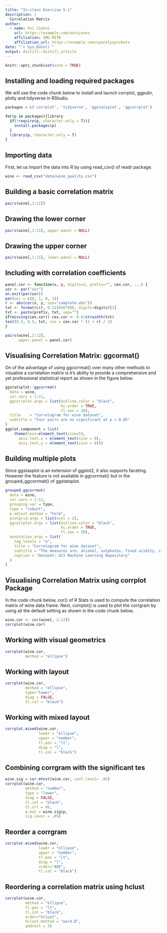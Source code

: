 ```yaml
---
title: "In-class Exercise 5.1"
description: |
  Correlation Matrix
author:
  - name: Fei Jiahui 
    url: https://example.com/norajones
    affiliation: SMU MITB
    affiliation_url: https://example.com/spacelysprokets
date: "`r Sys.Date()`"
output: distill::distill_article
---
```


```r
knitr::opts_chunk$set(echo = TRUE)
```

## Installing and loading required packages
We will use the code chunk below to install and launch corrplot, ggpubr, plotly and tidyverse in RStudio.

```r
packages = c('corrplot', 'tidyverse', 'ggstatsplot', 'ggcorrplot')

for(p in packages){library
  if(!require(p, character.only = T)){
    install.packages(p)
  }
  library(p, character.only = T)
}
```


## Importing data
First, let us import the data into R by using read_csv() of readr package.

```r
wine <- read_csv("data/wine_quality.csv")
```


## Building a basic correlation matrix
```r
pairs(wine[,1:11])
```


## Drawing the lower corner
```r
pairs(wine[,1:11], upper.panel = NULL)
```


## Drawing the upper corner
```r
pairs(wine[,1:11], lower.panel = NULL)
```


## Including with correlation coefficients
```r
panel.cor <- function(x, y, digits=2, prefix="", cex.cor, ...) {
usr <- par("usr")
on.exit(par(usr))
par(usr = c(0, 1, 0, 1))
r <- abs(cor(x, y, use="complete.obs"))
txt <- format(c(r, 0.123456789), digits=digits)[1]
txt <- paste(prefix, txt, sep="")
if(missing(cex.cor)) cex.cor <- 0.8/strwidth(txt)
text(0.5, 0.5, txt, cex = cex.cor * (1 + r) / 2)
}

pairs(wine[,2:12], 
      upper.panel = panel.cor)
```


## Visualising Correlation Matrix: ggcormat()
On of the advantage of using ggcorrmat() over many other methods to visualise a correlation matrix is it’s ability to provide a comprehensive and yet professional statistical report as shown in the figure below.

```r
ggstatsplot::ggcorrmat(
  data = wine, 
  cor.vars = 1:11,
  ggcorrplot.args = list(outline.color = "black", 
                         hc.order = TRUE,
                         tl.cex = 10),
  title    = "Correlogram for wine dataset",
  subtitle = "Four pairs are no significant at p < 0.05"
)
ggplot.component = list(
    theme(text=element_text(size=5),
      axis.text.x = element_text(size = 8),
      axis.text.y = element_text(size = 8)))
```


## Building multiple plots
Since ggstasplot is an extension of ggplot2, it also supports faceting. However the feature is not available in ggcorrmat() but in the grouped_ggcorrmat() of ggstatsplot.

```r
grouped_ggcorrmat(
  data = wine,
  cor.vars = 1:11,
  grouping.var = type,
  type = "robust",
  p.adjust.method = "holm",
  plotgrid.args = list(ncol = 2),
  ggcorrplot.args = list(outline.color = "black", 
                         hc.order = TRUE,
                         tl.cex = 10),
  annotation.args = list(
    tag_levels = "a",
    title = "Correlogram for wine dataset",
    subtitle = "The measures are: alcohol, sulphates, fixed acidity, citric acid, chlorides, residual sugar, density, free sulfur dioxide and volatile acidity",
    caption = "Dataset: UCI Machine Learning Repository"
  )
)
```


## Visualising Correlation Matrix using corrplot Package
In the code chunk below, cor() of R Stats is used to compute the correlation matrix of wine data frame.
Next, corrplot() is used to plot the corrgram by using all the default setting as shown in the code chunk below.

```r
wine.cor <- cor(wine[, 2:12])
corrplot(wine.cor)
```


## Working with visual geometrics
```r
corrplot(wine.cor, 
         method = "ellipse") 
```


## Working with layout
```r
corrplot(wine.cor, 
         method = "ellipse", 
         type="lower",
         diag = FALSE,
         tl.col = "black")
```


## Working with mixed layout
```r
corrplot.mixed(wine.cor, 
               lower = "ellipse", 
               upper = "number",
               tl.pos = "lt",
               diag = "l",
               tl.col = "black")
```


## Combining corrgram with the significant tes
```r
wine.sig = cor.mtest(wine.cor, conf.level= .95)
corrplot(wine.cor,
         method = "number",
         type = "lower",
         diag = FALSE,
         tl.col = "black",
         tl.srt = 45,
         p.mat = wine.sig$p,
         sig.level = .05)
```


## Reorder a corrgram
```r
corrplot.mixed(wine.cor, 
               lower = "ellipse", 
               upper = "number",
               tl.pos = "lt",
               diag = "l",
               order="AOE",
               tl.col = "black")
```


## Reordering a correlation matrix using hclust
```r
corrplot(wine.cor, 
         method = "ellipse", 
         tl.pos = "lt",
         tl.col = "black",
         order="hclust",
         hclust.method = "ward.D",
         addrect = 3)
```










